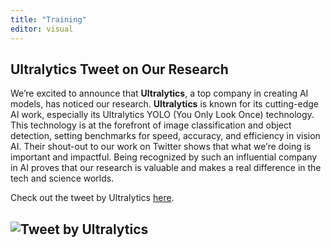 ```yaml
---
title: "Training"
editor: visual
---
```


## Ultralytics Tweet on Our Research

We're excited to announce that **Ultralytics**, a top company in creating AI models, has noticed our research. **Ultralytics** is known for its cutting-edge AI work, especially its Ultralytics YOLO (You Only Look Once) technology. This technology is at the forefront of image classification and object detection, setting benchmarks for speed, accuracy, and efficiency in vision AI. Their shout-out to our work on Twitter shows that what we're doing is important and impactful. Being recognized by such an influential company in AI proves that our research is valuable and makes a real difference in the tech and science worlds.

Check out the tweet by Ultralytics [here](https://twitter.com/ultralytics/status/1609111003609923592).

## ![Tweet by Ultralytics](/images/X.png)
